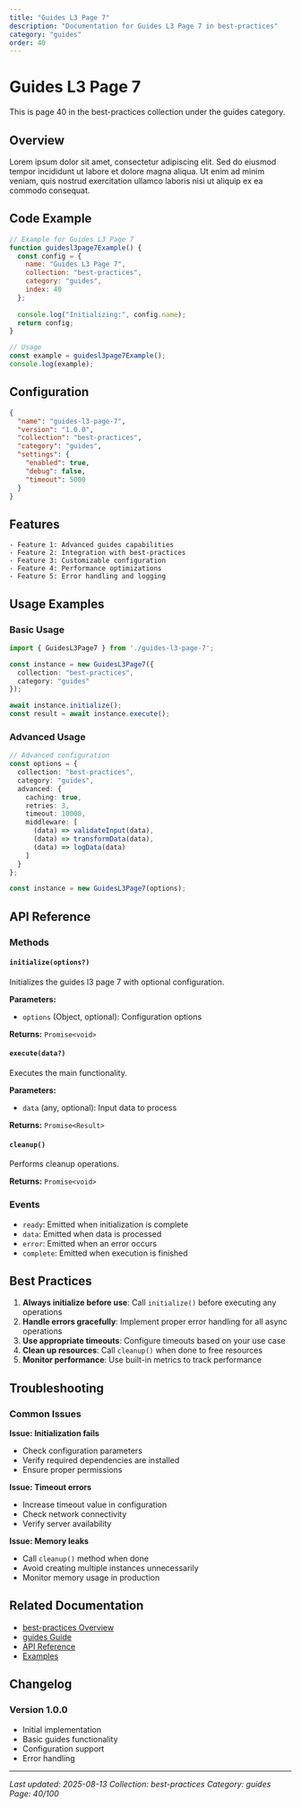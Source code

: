 ```yaml
---
title: "Guides L3 Page 7"
description: "Documentation for Guides L3 Page 7 in best-practices"
category: "guides"
order: 40
---
```


# Guides L3 Page 7

This is page 40 in the best-practices collection under the guides category.

## Overview

Lorem ipsum dolor sit amet, consectetur adipiscing elit. Sed do eiusmod tempor incididunt ut labore et dolore magna aliqua. Ut enim ad minim veniam, quis nostrud exercitation ullamco laboris nisi ut aliquip ex ea commodo consequat.

## Code Example

```javascript
// Example for Guides L3 Page 7
function guidesl3page7Example() {
  const config = {
    name: "Guides L3 Page 7",
    collection: "best-practices",
    category: "guides",
    index: 40
  };
  
  console.log("Initializing:", config.name);
  return config;
}

// Usage
const example = guidesl3page7Example();
console.log(example);
```

## Configuration

```json
{
  "name": "guides-l3-page-7",
  "version": "1.0.0",
  "collection": "best-practices",
  "category": "guides",
  "settings": {
    "enabled": true,
    "debug": false,
    "timeout": 5000
  }
}
```

## Features

    - Feature 1: Advanced guides capabilities
    - Feature 2: Integration with best-practices
    - Feature 3: Customizable configuration
    - Feature 4: Performance optimizations
    - Feature 5: Error handling and logging

## Usage Examples

### Basic Usage

```typescript
import { GuidesL3Page7 } from './guides-l3-page-7';

const instance = new GuidesL3Page7({
  collection: "best-practices",
  category: "guides"
});

await instance.initialize();
const result = await instance.execute();
```

### Advanced Usage

```typescript
// Advanced configuration
const options = {
  collection: "best-practices",
  category: "guides",
  advanced: {
    caching: true,
    retries: 3,
    timeout: 10000,
    middleware: [
      (data) => validateInput(data),
      (data) => transformData(data),
      (data) => logData(data)
    ]
  }
};

const instance = new GuidesL3Page7(options);
```

## API Reference

### Methods

#### `initialize(options?)`

Initializes the guides l3 page 7 with optional configuration.

**Parameters:**
- `options` (Object, optional): Configuration options

**Returns:** `Promise<void>`

#### `execute(data?)`

Executes the main functionality.

**Parameters:**
- `data` (any, optional): Input data to process

**Returns:** `Promise<Result>`

#### `cleanup()`

Performs cleanup operations.

**Returns:** `Promise<void>`

### Events

- `ready`: Emitted when initialization is complete
- `data`: Emitted when data is processed
- `error`: Emitted when an error occurs
- `complete`: Emitted when execution is finished

## Best Practices

1. **Always initialize before use**: Call `initialize()` before executing any operations
2. **Handle errors gracefully**: Implement proper error handling for all async operations
3. **Use appropriate timeouts**: Configure timeouts based on your use case
4. **Clean up resources**: Call `cleanup()` when done to free resources
5. **Monitor performance**: Use built-in metrics to track performance

## Troubleshooting

### Common Issues

**Issue: Initialization fails**
- Check configuration parameters
- Verify required dependencies are installed
- Ensure proper permissions

**Issue: Timeout errors**
- Increase timeout value in configuration
- Check network connectivity
- Verify server availability

**Issue: Memory leaks**
- Call `cleanup()` method when done
- Avoid creating multiple instances unnecessarily
- Monitor memory usage in production

## Related Documentation

- [best-practices Overview](../index)
- [guides Guide](../guides/index)
- [API Reference](../api/index)
- [Examples](../examples/index)

## Changelog

### Version 1.0.0
- Initial implementation
- Basic guides functionality
- Configuration support
- Error handling

---

*Last updated: 2025-08-13*
*Collection: best-practices*
*Category: guides*
*Page: 40/100*
